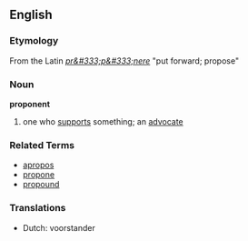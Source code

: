 ==English==
=== Etymology ===
From the Latin ''[[pr&#333;p&#333;nere]]'' "put forward; propose"

=== Noun ===
'''proponent'''
# one who [[supports]] something; an [[advocate]]

=== Related Terms ===
*[[apropos]]
*[[propone]]
*[[propound]]

===Translations===

*Dutch: voorstander